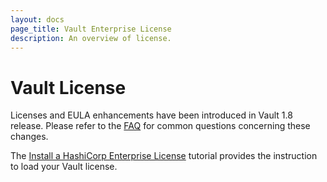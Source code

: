 ```yaml
---
layout: docs
page_title: Vault Enterprise License
description: An overview of license.
---
```


# Vault License

Licenses and EULA enhancements have been introduced in Vault 1.8 release. Please refer to the [FAQ](/vault/docs/enterprise/license/faq) for common questions concerning these changes.

The [Install a HashiCorp Enterprise License](/vault/tutorials/enterprise/hashicorp-enterprise-license) tutorial provides the instruction to load your Vault license.
